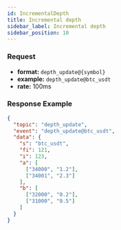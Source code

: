 ```yaml
---
id: IncrementalDepth
title: Incremental depth
sidebar_label: Incremental depth
sidebar_position: 10
---
```


### Request

- **format:** `depth_update@{symbol}`
- **example:** `depth_update@btc_usdt`
- **rate:** 100ms

### Response Example

```json title="Response"
{
  "topic": "depth_update",
  "event": "depth_update@btc_usdt",
  "data": {
    "s": "btc_usdt",
    "fi": 121,
    "i": 123,
    "a": [
      ["34000", "1.2"],
      ["34001", "2.3"]
    ],
    "b": [
      ["32000", "0.2"],
      ["31000", "0.5"]
    ]
  }
}
```
